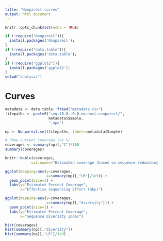 ```yaml
---
title: "Nonpareil curves"
output: html_document
---
```


```r
knitr::opts_chunk$set(echo = TRUE)

if (!require("Nonpareil")){
  install.packages('Nonpareil');  
}
if (!require("data.table")){
  install.packages('data.table');  
}
if (!require("ggplot2")){
  install.packages('ggplot2');  
}
setwd("analysis")
```

# Curves
```r
metadata <- data.table::fread("metadata.csv")
filepaths <- paste0("seq.f0.0.r0.0.nonhost.nonpareil/", 
                    metadata$Sample, 
                    ".npo")

np <- Nonpareil.set(filepaths, labels=metadata$Sample)

# Show current coverage (as %)
coverages <- summary(np)[,"C"]*100 
summary(coverages)

knitr::kable(coverages,
            col.names="Estimated coverage (based on sequence redundancy)")

ggplot(mapping=aes(y=coverages,
                   x=summary(np)[,"LR"]/1e9)) +
  geom_point(size=3) +
  labs(y="Estimated Percent Coverage",
       x="Effective Sequencing Effort (Gbp)")

ggplot(mapping=aes(y=coverages,
                   x=summary(np)[,"diversity"])) +
  geom_point(size=3) +
  labs(y="Estimated Percent Coverage",
       x="Sequence Diversity Index")

hist(coverages)
hist(summary(np)[,"diversity"])
hist(summary(np)[,"LR"]/1e9)
```